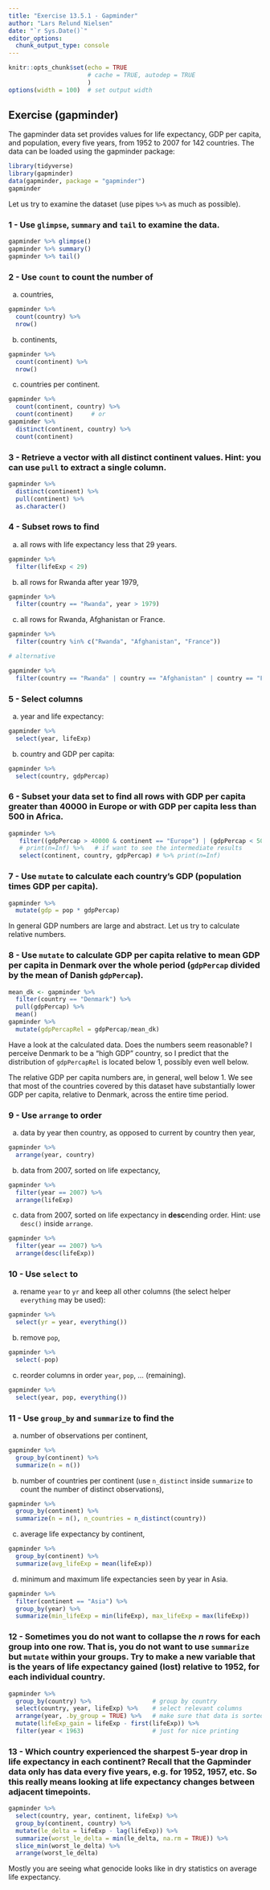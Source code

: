 ```yaml
---
title: "Exercise 13.5.1 - Gapminder"
author: "Lars Relund Nielsen"
date: "`r Sys.Date()`"
editor_options:
  chunk_output_type: console
---
```


```r
knitr::opts_chunk$set(echo = TRUE
                      # cache = TRUE, autodep = TRUE
                      )
options(width = 100)  # set output width
```

## Exercise (gapminder) 

The gapminder data set provides values for life expectancy, GDP per capita, and population, every five years, from 1952 to 2007 for 142 countries. The data can be loaded using the gapminder package:

```r
library(tidyverse)
library(gapminder)
data(gapminder, package = "gapminder")
gapminder
```

Let us try to examine the dataset (use pipes `%>%` as much as possible). 

### 1 - Use `glimpse`, `summary` and `tail` to examine the data.

```r
gapminder %>% glimpse()
gapminder %>% summary()
gapminder %>% tail()
```


### 2 - Use `count` to count the number of
   
   a) countries, 
```r
gapminder %>% 
  count(country) %>% 
  nrow()
```

   b) continents,
       
```r
gapminder %>% 
  count(continent) %>% 
  nrow()
```

   c) countries per continent. 
       
```r
gapminder %>% 
  count(continent, country) %>% 
  count(continent)     # or
gapminder %>% 
  distinct(continent, country) %>% 
  count(continent)
```


### 3 - Retrieve a vector with all distinct continent values. Hint: you can use `pull` to extract a single column.

```r
gapminder %>% 
  distinct(continent) %>% 
  pull(continent) %>% 
  as.character()
```   

   
### 4 - Subset rows to find
   
   a) all rows with life expectancy less that 29 years.
   
```r
gapminder %>% 
  filter(lifeExp < 29)
```

   b) all rows for Rwanda after year 1979,

```r
gapminder %>% 
  filter(country == "Rwanda", year > 1979)
```

   c) all rows for Rwanda, Afghanistan or France.

```r
gapminder %>% 
  filter(country %in% c("Rwanda", "Afghanistan", "France"))

# alternative 

gapminder %>% 
  filter(country == "Rwanda" | country == "Afghanistan" | country == "France")
```


### 5 - Select columns 

   a) year and life expectancy:

```r
gapminder %>% 
  select(year, lifeExp)
```  

b) country and GDP per capita:

```r
gapminder %>% 
  select(country, gdpPercap)
```   


### 6 - Subset your data set to find all rows with GDP per capita greater than 40000 in Europe or with GDP per capita less than 500 in Africa.

```r
gapminder %>% 
   filter((gdpPercap > 40000 & continent == "Europe") | (gdpPercap < 500 & continent == "Africa")) %>% 
   # print(n=Inf) %>%   # if want to see the intermediate results
   select(continent, country, gdpPercap) # %>% print(n=Inf)
```   


### 7 - Use `mutate` to calculate each country's GDP (population times GDP per capita).

```r
gapminder %>%
  mutate(gdp = pop * gdpPercap)
```   

In general GDP numbers are large and abstract. Let us try to calculate relative numbers.


### 8 - Use `mutate` to calculate GDP per capita relative to mean GDP per capita in Denmark over the whole period (`gdpPercap` divided by the mean of Danish `gdpPercap`). 

```r
mean_dk <- gapminder %>% 
  filter(country == "Denmark") %>% 
  pull(gdpPercap) %>% 
  mean()
gapminder %>% 
  mutate(gdpPercapRel = gdpPercap/mean_dk)
```  

Have a look at the calculated data. Does the numbers seem reasonable? I perceive Denmark to be a "high GDP" country, so I predict that the distribution of `gdpPercapRel` is located below 1, possibly even well below. 

The relative GDP per capita numbers are, in general, well below 1. We see that most of the countries covered by this dataset have substantially lower GDP per capita, relative to Denmark, across the entire time period.


### 9 - Use `arrange` to order 

   a) data by year then country, as opposed to current by country then year,

```r
gapminder %>% 
  arrange(year, country)
``` 

   b) data from 2007, sorted on life expectancy,

```r
gapminder %>%
  filter(year == 2007) %>%
  arrange(lifeExp)
``` 

   c) data from 2007, sorted on life expectancy in **desc**ending order. Hint: use `desc()` inside `arrange`.

```r
gapminder %>%
  filter(year == 2007) %>%
  arrange(desc(lifeExp))
```


### 10 - Use `select` to 

   a) rename `year` to `yr` and keep all other columns (the select helper `everything` may be used):
   
```r
gapminder %>% 
  select(yr = year, everything())
``` 

   b) remove `pop`,
 
```r
gapminder %>% 
  select(-pop)
``` 

   c) reorder columns in order `year`, `pop`, ... (remaining).

```r
gapminder %>% 
  select(year, pop, everything())
``` 

### 11 - Use `group_by` and `summarize` to find the

   a) number of observations per continent,
  
```r
gapminder %>% 
  group_by(continent) %>% 
  summarize(n = n())
```  

   b) number of countries per continent (use `n_distinct` inside `summarize` to count the number of distinct observations),

```r
gapminder %>% 
  group_by(continent) %>% 
  summarize(n = n(), n_countries = n_distinct(country))
``` 

   c) average life expectancy by continent,

```r
gapminder %>% 
  group_by(continent) %>% 
  summarize(avg_lifeExp = mean(lifeExp))
```

   d) minimum and maximum life expectancies seen by year in Asia.

```r
gapminder %>% 
  filter(continent == "Asia") %>% 
  group_by(year) %>% 
  summarize(min_lifeExp = min(lifeExp), max_lifeExp = max(lifeExp))
``` 


### 12 - Sometimes you do not want to collapse the $n$ rows for each group into one row. That is, you do not want to use `summarize` but `mutate` within your groups. Try to make a new variable that is the years of life expectancy gained (lost) relative to 1952, for each individual country. 

```r
gapminder %>% 
  group_by(country) %>%                 # group by country
  select(country, year, lifeExp) %>%    # select relevant columns
  arrange(year, .by_group = TRUE) %>%   # make sure that data is sorted correct
  mutate(lifeExp_gain = lifeExp - first(lifeExp)) %>%       
  filter(year < 1963)                   # just for nice printing
``` 


### 13 - Which country experienced the sharpest 5-year drop in life expectancy in each continent? Recall that the Gapminder data only has data every five years, e.g. for 1952, 1957, etc. So this really means looking at life expectancy changes between adjacent timepoints. 

```r
gapminder %>%
  select(country, year, continent, lifeExp) %>%     
  group_by(continent, country) %>%                  
  mutate(le_delta = lifeExp - lag(lifeExp)) %>%
  summarize(worst_le_delta = min(le_delta, na.rm = TRUE)) %>%
  slice_min(worst_le_delta) %>%
  arrange(worst_le_delta)
``` 

Mostly you are seeing what genocide looks like in dry statistics on average life expectancy.
      
      


